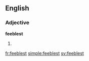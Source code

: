 ==English==

===Adjective===
'''feeblest'''

# {{superlative of|feeble}}

[[fr:feeblest]]
[[simple:feeblest]]
[[sv:feeblest]]